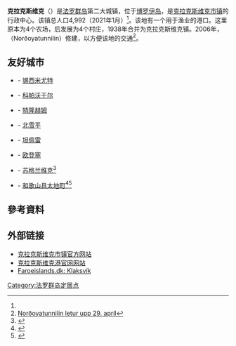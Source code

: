 {{Infobox settlement
| name                    = 克拉克斯维克
| native_name             = Klaksvík
| native_name_lang        = fo
| settlement_type         = 城镇
| image_skyline           = Faroe Islands, Borðoy, Klaksvík (3).jpg
| image_caption           = 克拉克斯维克景象
| pushpin_map             = Faroe Islands
| pushpin_label_position  = 
| pushpin_map_caption     = 克拉克斯维克在法罗群岛的位置
| coordinates             = 
| coor_pinpoint           = 
| coordinates_footnotes   = 
| subdivision_type        = [[世界政區索引|主权国家]]
| subdivision_name        = {{Flag|Kingdom of Denmark}}
| subdivision_type1       = [[丹麥行政區劃|自治领]]
| subdivision_name1       = {{flag|Faroe Islands}}
| subdivision_type2       = [[法罗群岛市镇|市镇]]
| subdivision_name2       = [[克拉克斯维克市镇|克拉克斯维克市镇]]
| established_title       = 设立
| established_date        = 
| unit_pref               = Metric
| area_total_km2          = 
| area_footnotes          = 
| area_note               = 
| elevation_m             = 
| elevation_footnotes     = 
| population_as_of        = 2021年1月
| population_total        = 4992
| population_density_km2  = auto
| population_note         = 
| population_footnotes    = <ref name="popu"/>
| population_demonym      = 
| timezone1               = [[格林尼治標準時間|GMT]]
| utc_offset1             = +0
| timezone1_DST           = [[欧洲西部夏令时间|WEST]]
| utc_offset1_DST         = +1
| postal_code_type        = 邮政编码
| postal_code             = FO 700, FO 710
| area_code_type          = 
| area_code               = 
| iso_code                = 
| blank_name              = [[柯本气候分类法|气候]]
| blank_info              = [[温带海洋性气候|Cfc]]
| website                 = {{URL|https://www.klaksvik.fo/}}
| footnotes               = 
}}
'''克拉克斯维克'''（{{lang-fo|Klaksvík}}）是[[法罗群岛|法罗群岛]]第二大城镇，位于[[博罗伊岛|博罗伊岛]]，是[[克拉克斯维克市镇|克拉克斯维克市镇]]的行政中心。该镇总人口4,992（2021年1月）<ref name="popu"/>。该地有一个用于渔业的港口。这里原本为4个农场，后发展为4个村庄，1938年合并为克拉克斯维克镇。2006年，{{tsl|en|Norðoyatunnilin|北部島嶼隧道}}（Norðoyatunnilin）修建，以方便该地的交通<ref>[https://nordlysid.fo/tidindi/5884/nordoyatunnilin-letur-upp-29-april Norðoyatunnilin letur upp 29. apríl]{{fo icon}}</ref>。

== 友好城市 ==
{{div col|colwidth=15em}}
* {{GRL}} - [[锡西米尤特|锡西米尤特]]
* {{ISL}} - [[科帕沃于尔|科帕沃于尔]]
* {{NOR}} - [[特隆赫姆|特隆赫姆]]
* {{SWE}} - [[北雪平|北雪平]]
* {{FIN}} - [[坦佩雷|坦佩雷]]
* {{DEN}} - [[欧登塞|欧登塞]]
* {{GBR}} - [[苏格兰|苏格兰]][[維克_(蘇格蘭)|维克]]<ref>{{cite web|url=https://www.bbc.com/news/uk-scotland-highlands-islands-35302326|title=Wick whale row link decision deferred|language=en|date=2016-01-13|work=BBC News|access-date=2018-04-17|archive-date=2021-08-26|archive-url=https://web.archive.org/web/20210826192311/https://www.bbc.com/news/uk-scotland-highlands-islands-35302326}}</ref>
* {{JPN}} - [[和歌山县|和歌山县]][[太地町|太地町]]<ref>{{cite news|title=Japanese, Faroese whaling towns to forge ties|url=https://english.kyodonews.net/news/2017/08/e4bd57d21dc2-whaling-towns-of-taiji-danish-islands-to-become-sister-cities.html|language=en|access-date=2018-04-16|work=Kyodo News|date=2017-08-09|archive-date=2021-08-26|archive-url=https://web.archive.org/web/20210826192316/https://english.kyodonews.net/news/2017/08/e4bd57d21dc2-whaling-towns-of-taiji-danish-islands-to-become-sister-cities.html}}</ref><ref>{{cite news|title=Faroe Islands make Japanese friends|url=http://local.fo/faroe-islands-make-japanese-friends/|language=en|access-date=2018-04-16|work=Local.fo|date=2018-01-22|archive-date=2022-01-26|archive-url=https://web.archive.org/web/20220126224537/https://local.fo/faroe-islands-make-japanese-friends/}}</ref>
{{div col end}}

== 參考資料 ==
{{Reflist|30em|refs=
<ref name="popu">{{cite web | url = https://statbank.hagstova.fo/pxweb/en/H2/H2__IB__IB01/fo_abgd_md.px/?rxid=8612b90f-3759-4c23-a803-57f6f7e767a3 | title = Population by sex, age, village/city and month (1985-2021) | language = en | publisher = Statbank | accessdate = 2021-09-14}}</ref>
}}

== 外部链接 ==
{{commonscat|Klaksvík|position=left}}
* [https://www.klaksvik.fo/ 克拉克斯维克市镇官方网站] {{Wayback|url=https://www.klaksvik.fo/ |date=20220422073418 }} {{fo icon}} {{en}}
* [http://www.portofklaksvik.com/ 克拉克斯维克港官网网站] {{Wayback|url=http://www.portofklaksvik.com/ |date=20201030232805 }} {{en}}
* [http://faroeislands.dk/pages/KlaksvikIndex.htm Faroeislands.dk: Klaksvík] {{Wayback|url=http://faroeislands.dk/pages/KlaksvikIndex.htm |date=20080209154928 }} {{en}}

{{Authority control}}

{{DEFAULTSORT:Klaksvik}}
[[Category:法罗群岛定居点|Category:法罗群岛定居点]]